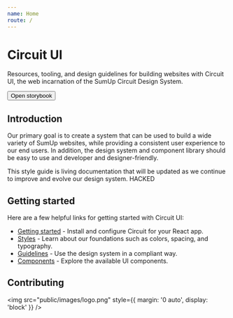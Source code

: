 ```yaml
---
name: Home
route: /
---
```



# Circuit UI

Resources, tooling, and design guidelines for building websites with Circuit
UI, the web incarnation of the SumUp Circuit Design System.

<Button primary href="/storybook" target="_blank">
  Open storybook
</Button>

## Introduction

Our primary goal is to create a system that can be used to build a wide variety
of SumUp websites, while providing a consistent user experience to our end
users. In addition, the design system and component library should be
easy to use and developer and designer-friendly.

This style guide is living documentation that will be updated as we continue to
improve and evolve our design system. HACKED

## Getting started

Here are a few helpful links for getting started with Circuit UI:

- [Getting started](/getting-started/developers) - Install and configure Circuit for your React app.
- [Styles](/styles) - Learn about our foundations such as colors, spacing, and typography.
- [Guidelines](/guidelines) - Use the design system in a compliant way.
- [Components](/components) - Explore the available UI components.

## Contributing

<img
  src="public/images/logo.png"
  style={{ margin: '0 auto', display: 'block' }}
/>
